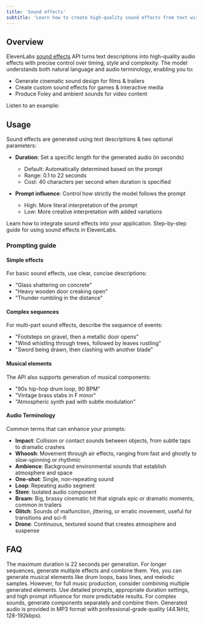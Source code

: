 ```yaml
---
title: 'Sound effects'
subtitle: 'Learn how to create high-quality sound effects from text with ElevenLabs.'
---
```


## Overview

<script src="https://elevenlabs.io/player/audioNativeHelper.js" type="text/javascript"></script>

ElevenLabs [sound effects](/docs/api-reference/text-to-sound-effects/convert) API turns text descriptions into high-quality audio effects with precise control over timing, style and complexity. The model understands both natural language and audio terminology, enabling you to:

- Generate cinematic sound design for films & trailers
- Create custom sound effects for games & interactive media
- Produce Foley and ambient sounds for video content

Listen to an example:

<elevenlabs-audio-player
audio-title="Cinematic braam"
audio-src="https://github.com/elevenlabs/elevenlabs-docs/raw/refs/heads/main/fern/assets/audio/sfx-cinematic-braam.mp3"
/>

## Usage

Sound effects are generated using text descriptions & two optional parameters:

- **Duration**: Set a specific length for the generated audio (in seconds)

  - Default: Automatically determined based on the prompt
  - Range: 0.1 to 22 seconds
  - Cost: 40 characters per second when duration is specified

- **Prompt influence**: Control how strictly the model follows the prompt

  - High: More literal interpretation of the prompt
  - Low: More creative interpretation with added variations

<CardGroup cols={2}>
  <Card
    title="Developer quickstart"
    icon="duotone book-sparkles"
    href="/docs/cookbooks/sound-effects"
  >
    Learn how to integrate sound effects into your application.
  </Card>
  <Card
    title="Product guide"
    icon="duotone book-user"
    href="/docs/product-guides/playground/sound-effects"
  >
    Step-by-step guide for using sound effects in ElevenLabs.
  </Card>
</CardGroup>

### Prompting guide

#### Simple effects

For basic sound effects, use clear, concise descriptions:

- "Glass shattering on concrete"
- "Heavy wooden door creaking open"
- "Thunder rumbling in the distance"

<elevenlabs-audio-player
    audio-title="Wood chopping"
    audio-src="https://github.com/elevenlabs/elevenlabs-docs/raw/refs/heads/main/fern/assets/audio/sfx-wood-chopping.mp3"
/>

#### Complex sequences

For multi-part sound effects, describe the sequence of events:

- "Footsteps on gravel, then a metallic door opens"
- "Wind whistling through trees, followed by leaves rustling"
- "Sword being drawn, then clashing with another blade"

<elevenlabs-audio-player
    audio-title="Walking and then falling"
    audio-src="https://github.com/elevenlabs/elevenlabs-docs/raw/refs/heads/main/fern/assets/audio/sfx-walking-falling.mp3"
/>

#### Musical elements

The API also supports generation of musical components:

- "90s hip-hop drum loop, 90 BPM"
- "Vintage brass stabs in F minor"
- "Atmospheric synth pad with subtle modulation"

<elevenlabs-audio-player
    audio-title="90s drum loop"
    audio-src="https://github.com/elevenlabs/elevenlabs-docs/raw/refs/heads/main/fern/assets/audio/sfx-90s-drum-loop.mp3"
/>

#### Audio Terminology

Common terms that can enhance your prompts:

- **Impact**: Collision or contact sounds between objects, from subtle taps to dramatic crashes
- **Whoosh**: Movement through air effects, ranging from fast and ghostly to slow-spinning or rhythmic
- **Ambience**: Background environmental sounds that establish atmosphere and space
- **One-shot**: Single, non-repeating sound
- **Loop**: Repeating audio segment
- **Stem**: Isolated audio component
- **Braam**: Big, brassy cinematic hit that signals epic or dramatic moments, common in trailers
- **Glitch**: Sounds of malfunction, jittering, or erratic movement, useful for transitions and sci-fi
- **Drone**: Continuous, textured sound that creates atmosphere and suspense

## FAQ

<AccordionGroup>
  <Accordion title="What's the maximum duration for generated effects?">
    The maximum duration is 22 seconds per generation. For longer sequences, generate multiple
    effects and combine them.
  </Accordion>
  <Accordion title="Can I generate music with this API?">
    Yes, you can generate musical elements like drum loops, bass lines, and melodic samples.
    However, for full music production, consider combining multiple generated elements.
  </Accordion>
  <Accordion title="How do I ensure consistent quality?">
    Use detailed prompts, appropriate duration settings, and high prompt influence for more
    predictable results. For complex sounds, generate components separately and combine them.
  </Accordion>
  <Accordion title="What audio formats are supported?">
    Generated audio is provided in MP3 format with professional-grade quality (44.1kHz,
    128-192kbps).
  </Accordion>
</AccordionGroup>
